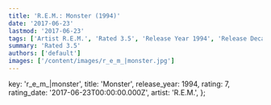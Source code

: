 ```yaml
---
title: 'R.E.M.: Monster (1994)'
date: '2017-06-23'
lastmod: '2017-06-23'
tags: ['Artist R.E.M.', 'Rated 3.5', 'Release Year 1994', 'Release Decade 1990']
summary: 'Rated 3.5'
authors: ['default']
images: ['/content/images/r_e_m_|monster.jpg']
---
```


  key: 'r_e_m_|monster',
  title: 'Monster',
  release_year: 1994,
  rating: 7,
  rating_date: '2017-06-23T00:00:00.000Z',
  artist: 'R.E.M.',
};

<MusicRating data={data} />
